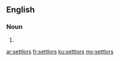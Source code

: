 ==English==

===Noun===
{{head|en|plural}}

# {{plural of|settlor|lang=en}}

[[ar:settlors]]
[[fr:settlors]]
[[ku:settlors]]
[[my:settlors]]